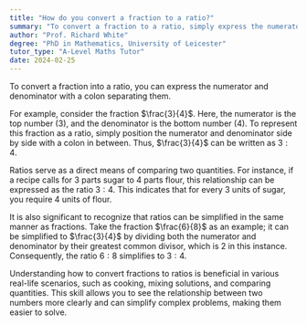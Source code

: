 ```yaml
---
title: "How do you convert a fraction to a ratio?"
summary: "To convert a fraction to a ratio, simply express the numerator and denominator with a colon between them."
author: "Prof. Richard White"
degree: "PhD in Mathematics, University of Leicester"
tutor_type: "A-Level Maths Tutor"
date: 2024-02-25
---
```


To convert a fraction into a ratio, you can express the numerator and denominator with a colon separating them.

For example, consider the fraction $\frac{3}{4}$. Here, the numerator is the top number ($3$), and the denominator is the bottom number ($4$). To represent this fraction as a ratio, simply position the numerator and denominator side by side with a colon in between. Thus, $\frac{3}{4}$ can be written as $3:4$.

Ratios serve as a direct means of comparing two quantities. For instance, if a recipe calls for 3 parts sugar to 4 parts flour, this relationship can be expressed as the ratio $3:4$. This indicates that for every $3$ units of sugar, you require $4$ units of flour.

It is also significant to recognize that ratios can be simplified in the same manner as fractions. Take the fraction $\frac{6}{8}$ as an example; it can be simplified to $\frac{3}{4}$ by dividing both the numerator and denominator by their greatest common divisor, which is $2$ in this instance. Consequently, the ratio $6:8$ simplifies to $3:4$.

Understanding how to convert fractions to ratios is beneficial in various real-life scenarios, such as cooking, mixing solutions, and comparing quantities. This skill allows you to see the relationship between two numbers more clearly and can simplify complex problems, making them easier to solve.
    